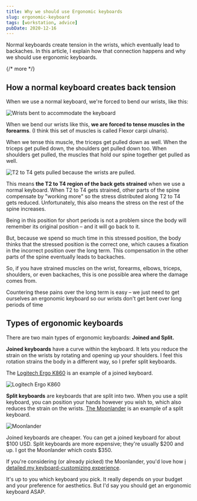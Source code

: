 ```yaml
---
title: Why we should use Ergonomic keyboards
slug: ergonomic-keyboard
tags: [workstation, advice]
pubDate: 2020-12-16
---
```


Normal keyboards create tension in the wrists, which eventually lead to backaches. In this article, I explain how that connection happens and why we should use ergonomic keyboards.

{/* more */}

## How a normal keyboard creates back tension

When we use a normal keyboard, we're forced to bend our wrists, like this:

<Image
  src="/assets/2020/ergonomic-keyboard/wrists.jpg"
  alt="Wrists bent to accommodate the keyboard"
/>

When we bend our wrists like this, **we are forced to tense muscles in the forearms**. (I think this set of muscles is called Flexor carpi ulnaris).

When we tense this muscle, the triceps get pulled down as well. When the triceps get pulled down, the shoulders get pulled down too. When shoulders get pulled, the muscles that hold our spine together get pulled as well.

<Image
  src="/assets/2020/ergonomic-keyboard/back.png"
  alt="T2 to T4 gets pulled because the wrists are pulled."
/>

This means **the T2 to T4 region of the back gets strained** when we use a normal keyboard. When T2 to T4 gets strained, other parts of the spine compensate by "working more" so the stress distributed along T2 to T4 gets reduced. Unfortunately, this also means the stress on the rest of the spine increases.

Being in this position for short periods is not a problem since the body will remember its original position – and it will go back to it.

But, because we spend so much time in this stressed position, the body thinks that the stressed position is the correct one, which causes a fixation in the incorrect position over the long term. This compensation in the other parts of the spine eventually leads to backaches.

So, if you have strained muscles on the wrist, forearms, elbows, triceps, shoulders, or even backaches, this is one possible area where the damage comes from.

Countering these pains over the long term is easy – we just need to get ourselves an ergonomic keyboard so our wrists don't get bent over long periods of time

## Types of ergonomic keyboards

There are two main types of ergonomic keyboards: **Joined and Split.**

**Joined keyboards** have a curve within the keyboard. It lets you reduce the strain on the wrists by rotating and opening up your shoulders. I feel this rotation strains the body in a different way, so I prefer split keyboards.

The [Logitech Ergo K860](https://www.amazon.com/Logitech-Wireless-Ergonomic-Keyboard-Wrist/dp/B07ZWK2TQT/ref=sr_1_3?dchild=1&keywords=ergonomic+keyboard&qid=1607573501&sr=8-3&_encoding=UTF8&=zellwk0a-20&=ur2&=a67a29bf65d7b4d82fe1175218039314&=1789&=9325) is an example of a joined keyboard.

<Image
  src="/assets/2020/ergonomic-keyboard/joined.jpg"
  alt="Logitech Ergo K860"
/>

**Split keyboards** are keyboards that are split into two. When you use a split keyboard, you can position your hands however you wish to, which also reduces the strain on the wrists. [The Moonlander](https://www.zsa.io/moonlander/) is an example of a split keyboard.

<Image src="/assets/2020/ergonomic-keyboard/split.jpg" alt="Moonlander" />

Joined keyboards are cheaper. You can get a joined keyboard for about $100 USD. Split keyboards are more expensive; they're usually $200 and up. I got the Moonlander which costs $350.

If you're considering (or already picked) the Moonlander, you'd love how [i detailed my keyboard-customizing experience](/blog/moonlander).

It's up to you which keyboard you pick. It really depends on your budget and your preference for aesthetics. But I'd say you should get an ergonomic keyboard ASAP.
